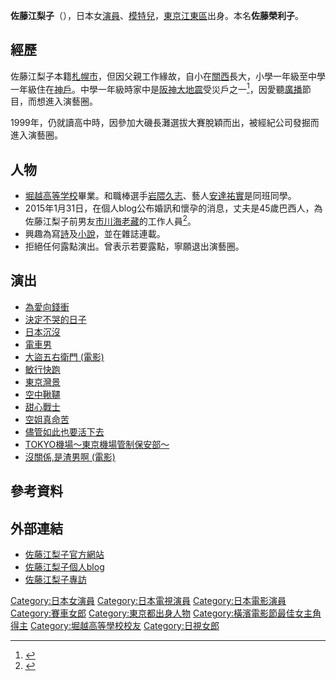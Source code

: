 
'''佐藤江梨子'''（{{bd|1981年|12月19日|catIdx=Satou Eriko}}），日本女[[演員|演員]]、[[模特兒|模特兒]]，[[東京|東京]][[江東區_(東京都)|江東區]]出身。本名'''佐藤榮利子'''。

==經歷==
佐藤江梨子本籍[[札幌市|札幌市]]，但因父親工作緣故，自小在[[近畿地方|關西]]長大，小學一年級至中學一年級住在[[神戶|神戶]]。中學一年級時家中是[[阪神大地震|阪神大地震]]受災戶之一<ref>{{Cite web| author = 福田麗| title = 佐藤江梨子、阪神・淡路大震災から19年…女優としての飛躍を誓う| publisher = シネマトゥデイ| date = 2014-01-17| url = http://www.cinematoday.jp/page/N0059733| accessdate = 2014-05-12| archive-date = 2014-05-12| archive-url = https://web.archive.org/web/20140512220929/http://www.cinematoday.jp/page/N0059733| dead-url = no}}</ref>，因愛聽[[廣播|廣播]]節目，而想進入演藝圈。

1999年，仍就讀高中時，因參加大磯長灘選拔大賽脫穎而出，被經紀公司發掘而進入演藝圈。

== 人物 ==
*[[堀越高等学校|堀越高等学校]]畢業。和職棒選手[[岩隈久志|岩隈久志]]、藝人[[安達祐實|安達祐實]]是同班同學。
*2015年1月31日，在個人blog公布婚訊和懷孕的消息，丈夫是45歲巴西人，為佐藤江梨子前男友[[市川海老藏|市川海老藏]]的工作人員<ref>{{Cite web |url=http://www.sponichi.co.jp/entertainment/news/2015/02/01/kiji/K20150201009730690.html |title=サトエリ　なぜ結婚＆妊娠発表？医者に言われた「もう大丈夫」 |accessdate=2015-02-01 |archive-date=2015-02-01 |archive-url=https://web.archive.org/web/20150201141542/http://www.sponichi.co.jp/entertainment/news/2015/02/01/kiji/K20150201009730690.html |dead-url=no }}</ref>。
*興趣為寫[[詩|詩]]及[[小說|小說]]，並在雜誌連載。
*拒絕任何露點演出。曾表示若要露點，寧願退出演藝圈。

==演出==
*[[為愛向錢衝|為愛向錢衝]]
*[[決定不哭的日子|決定不哭的日子]]
*[[日本沉沒|日本沉沒]]
*[[電車男|電車男]]
*[[大盜五右衛門_(電影)|大盜五右衛門 (電影)]]
*[[敏行快跑|敏行快跑]]
*[[東京灣景|東京灣景]]
*[[空中鞦韆|空中鞦韆]]
*[[甜心戰士|甜心戰士]]
*[[空姐真命苦|空姐真命苦]]
*[[儘管如此也要活下去|儘管如此也要活下去]]
*[[TOKYO機場～東京機場管制保安部～|TOKYO機場～東京機場管制保安部～]]
*[[沒關係,是渣男啊_(電影)|沒關係,是渣男啊 (電影)]]

== 參考資料 ==
{{reflist}}

== 外部連結 ==
* [https://web.archive.org/web/20130320063934/http://www.yellow-cab.co.jp/talent/eriko-sato/ 佐藤江梨子官方網站]
* [https://web.archive.org/web/20150205020257/http://www.yellow-cab.co.jp/blog/eriko-sato/index.html 佐藤江梨子個人blog]
* [http://www.cinra.net/interview/2010/10/27/000001.php 佐藤江梨子專訪]{{Wayback|url=http://www.cinra.net/interview/2010/10/27/000001.php |date=20131016052226 }}

{{橫濱電影節最佳女主角}}
{{日視女郎}}
{{Authority control}}
{{DEFAULTSORT:Satō Eriko}}
[[Category:日本女演員|Category:日本女演員]]
[[Category:日本電視演員|Category:日本電視演員]]
[[Category:日本電影演員|Category:日本電影演員]]
[[Category:賽車女郎|Category:賽車女郎]]
[[Category:東京都出身人物|Category:東京都出身人物]]
[[Category:橫濱電影節最佳女主角得主|Category:橫濱電影節最佳女主角得主]]
[[Category:堀越高等學校校友|Category:堀越高等學校校友]]
[[Category:日視女郎|Category:日視女郎]]